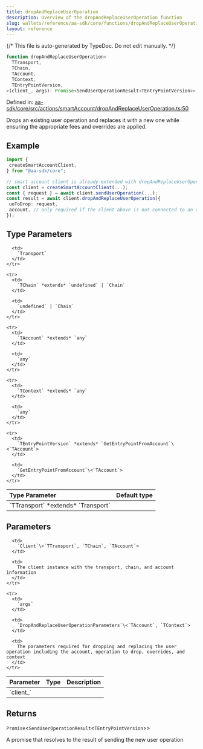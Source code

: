 ```yaml
---
title: dropAndReplaceUserOperation
description: Overview of the dropAndReplaceUserOperation function
slug: wallets/reference/aa-sdk/core/functions/dropAndReplaceUserOperation
layout: reference
---
```


{/* This file is auto-generated by TypeDoc. Do not edit manually. */}

```ts
function dropAndReplaceUserOperation<
  TTransport,
  TChain,
  TAccount,
  TContext,
  TEntryPointVersion,
>(client_, args): Promise<SendUserOperationResult<TEntryPointVersion>>;
```

Defined in: [aa-sdk/core/src/actions/smartAccount/dropAndReplaceUserOperation.ts:50](https://github.com/alchemyplatform/aa-sdk/blob/dc58c113ff1eeb06d4b3f76c505cbbaad47db8fc/aa-sdk/core/src/actions/smartAccount/dropAndReplaceUserOperation.ts#L50)

Drops an existing user operation and replaces it with a new one while ensuring the appropriate fees and overrides are applied.

## Example

```ts
import {
 createSmartAccountClient,
} from "@aa-sdk/core";

// smart account client is already extended with dropAndReplaceUserOperation
const client = createSmartAccountClient(...);
const { request } = await client.sendUserOperation(...);
const result = await client.dropAndReplaceUserOperation({
 uoToDrop: request,
 account, // only required if the client above is not connected to an account
});
```

## Type Parameters

<table>
  <thead>
    <tr>
      <th align="left">Type Parameter</th>
      <th align="left">Default type</th>
    </tr>
  </thead>

  <tbody>
    <tr>
      <td>
        `TTransport` *extends* `Transport`
      </td>

      <td>
        `Transport`
      </td>
    </tr>

    <tr>
      <td>
        `TChain` *extends* `undefined` | `Chain`
      </td>

      <td>
        `undefined` | `Chain`
      </td>
    </tr>

    <tr>
      <td>
        `TAccount` *extends* `any`
      </td>

      <td>
        `any`
      </td>
    </tr>

    <tr>
      <td>
        `TContext` *extends* `any`
      </td>

      <td>
        `any`
      </td>
    </tr>

    <tr>
      <td>
        `TEntryPointVersion` *extends* `GetEntryPointFromAccount`\<`TAccount`>
      </td>

      <td>
        `GetEntryPointFromAccount`\<`TAccount`>
      </td>
    </tr>

  </tbody>
</table>

## Parameters

<table>
  <thead>
    <tr>
      <th align="left">Parameter</th>
      <th align="left">Type</th>
      <th align="left">Description</th>
    </tr>
  </thead>

  <tbody>
    <tr>
      <td>
        `client_`
      </td>

      <td>
        `Client`\<`TTransport`, `TChain`, `TAccount`>
      </td>

      <td>
        The client instance with the transport, chain, and account information
      </td>
    </tr>

    <tr>
      <td>
        `args`
      </td>

      <td>
        `DropAndReplaceUserOperationParameters`\<`TAccount`, `TContext`>
      </td>

      <td>
        The parameters required for dropping and replacing the user operation including the account, operation to drop, overrides, and context
      </td>
    </tr>

  </tbody>
</table>

## Returns

`Promise`\<`SendUserOperationResult`\<`TEntryPointVersion`>>

A promise that resolves to the result of sending the new user operation
